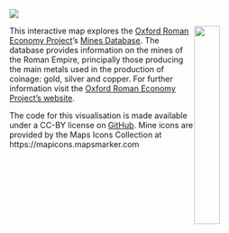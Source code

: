 <img src="images/oxrep_banner.jpg">

<img src="images/Augustus_Foundation_logo.jpg" width = "30%" style="float:right; padding-right:25px">

<p>
This interactive map explores the <a href="http://oxrep.classics.ox.ac.uk" target="_blank">Oxford Roman Economy Project</a>’s <a href="http://oxrep.classics.ox.ac.uk/databases/mines_database/" target="_blank">Mines Database</a>. The database provides information on the mines of the Roman Empire, principally those producing the main metals used in the production of coinage: gold, silver and copper. For further information visit the <a href="http://oxrep.classics.ox.ac.uk" target="_blank">Oxford Roman Economy Project’s website</a>.
</p>

<p>
The code for this visualisation is made available under a CC-BY license on <a href="https://github.com/ox-it/Live-Data_Case-Studies/tree/gh-pages/2016/Oxford-Roman-Economy-Project">GitHub</a>. Mine icons are provided by the Maps Icons Collection at https://mapicons.mapsmarker.com
</p>


